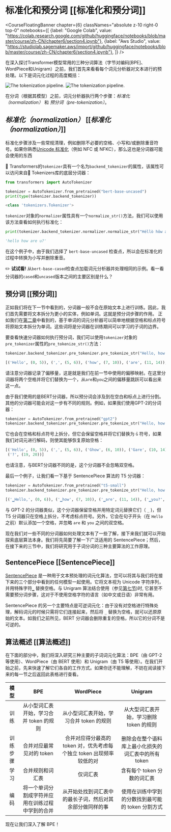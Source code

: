 # 标准化和预分词 [[标准化和预分词]]

<CourseFloatingBanner chapter={6}
  classNames="absolute z-10 right-0 top-0"
  notebooks={[
    {label: "Google Colab", value: "https://colab.research.google.com/github/huggingface/notebooks/blob/master/course/zh-CN/chapter6/section4.ipynb"},
    {label: "Aws Studio", value: "https://studiolab.sagemaker.aws/import/github/huggingface/notebooks/blob/master/course/zh-CN/chapter6/section4.ipynb"},
]} />

在深入探讨Transformer模型常用的三种分词算法（字节对编码[BPE]、WordPiece和Unigram）之前，我们首先来看看每个词元分析器对文本进行的预处理。以下是词元化过程的高度概括：

<div class="flex justify-center">
<img class="block dark:hidden" src="https://huggingface.co/datasets/huggingface-course/documentation-images/resolve/main/en/chapter6/tokenization_pipeline.svg" alt="The tokenization pipeline.">
<img class="hidden dark:block" src="https://huggingface.co/datasets/huggingface-course/documentation-images/resolve/main/en/chapter6/tokenization_pipeline-dark.svg" alt="The tokenization pipeline.">
</div>

在分词（根据其模型）之前，词元分析器执行两个步骤：_标准化（normalization）_ 和 _预分词（pre-tokenization）_。

## _标准化（normalization）_ [[_标准化（normalization）_]]

<Youtube id="4IIC2jI9CaU"/>

标准化步骤涉及一些常规清理，例如删除不必要的空格、小写和/或删除重音符号。如果你熟悉[Unicode 标准化](http://www.unicode.org/reports/tr15/)（例如 NFC 或 NFKC），那么这也是分词器可能会使用的东西

🤗 Transformers的`tokenizer`具有一个名为`backend_tokenizer`的属性，该属性可以访问来自🤗 Tokenizers库的底层分词器：

```py
from transformers import AutoTokenizer

tokenizer = AutoTokenizer.from_pretrained("bert-base-uncased")
print(type(tokenizer.backend_tokenizer))
```

```python out
<class 'tokenizers.Tokenizer'>
```

`tokenizer`对象的`normalizer`属性具有一个`normalize_str()`方法，我们可以使用该方法查看如何执行标准化：

```py
print(tokenizer.backend_tokenizer.normalizer.normalize_str("Héllò hôw are ü?"))
```

```python out
'hello how are u?'
```

在这个例子中，由于我们选择了 `bert-base-uncased` 检查点，所以会在标准化的过程中转换为小写并删除重音。

<Tip>

✏️ **试试看!** 从`bert-base-cased`检查点加载词元分析器并处理相同的示例。看一看分词器的`cased`和`uncased`版本之间的主要区别是什么？

</Tip>

## 预分词 [[预分词]]

<Youtube id="grlLV8AIXug"/>

正如我们将在下一节中看到的，分词器一般不会在原始文本上进行训练。因此，我们首先需要将文本拆分为更小的实体，例如单词。这就是预分词步骤的作用。 正如我们在[第二章](/course/chapter2)中看到的，基于单词的词元分析器可以简单地根据空格和标点符号将原始文本拆分为单词。这些词将是分词器在训练期间可以学习的子词的边界。

要查看快速分词器如何执行预分词，我们可以使用`tokenizer`对象的`pre_tokenizer`属性的`pre_tokenize_str()`方法：

```py
tokenizer.backend_tokenizer.pre_tokenizer.pre_tokenize_str("Hello, how are  you?")
```

```python out
[('Hello', (0, 5)), (',', (5, 6)), ('how', (7, 10)), ('are', (11, 14)), ('you', (16, 19)), ('?', (19, 20))]
```

请注意分词器记录了偏移量，这是就是我们在前一节中使用的偏移映射。在这里分词器将两个空格并将它们替换为一个，从`are`和`you`之间的偏移量跳跃可以看出来这一点。

由于我们使用的是BERT分词器，所以预分词会涉及到在空白和标点上进行分割。其他的分词器可能会对这一步有不同的规则。例如，如果我们使用GPT-2的分词器：

```py
tokenizer = AutoTokenizer.from_pretrained("gpt2")
tokenizer.backend_tokenizer.pre_tokenizer.pre_tokenize_str("Hello, how are  you?")
```

它也会在空格和标点符号上拆分，但它会保留空格并将它们替换为 `Ġ` 符号，如果我们对词元进行解码，则使其能够恢复原始空格：


```python out
[('Hello', (0, 5)), (',', (5, 6)), ('Ġhow', (6, 10)), ('Ġare', (10, 14)), ('Ġ', (14, 15)), ('Ġyou', (15, 19)),
 ('?', (19, 20))]
```

也请注意，与BERT分词器不同的是，这个分词器不会忽略双空格。

最后一个例子，让我们看一下基于 SentencePiece 算法的 T5 分词器：

```py
tokenizer = AutoTokenizer.from_pretrained("t5-small")
tokenizer.backend_tokenizer.pre_tokenizer.pre_tokenize_str("Hello, how are  you?")
```

```python out
[('▁Hello,', (0, 6)), ('▁how', (7, 10)), ('▁are', (11, 14)), ('▁you?', (16, 20))]
```

与 GPT-2 的分词器类似，这个分词器保留空格并用特定词元替换它们（ `_` )，但 T5 分词器只在空格上拆分，不考虑标点符号。另外，它会在句子开头（在 `Hello` 之前）默认添加一个空格，并忽略 `are` 和 `you` 之间的双空格。

现在我们对一些不同的分词器如何处理文本有了一些了解，接下来我们就可以开始探索底层算法本身。我们将先简要了解一下广泛适用的 SentencePiece；然后，在接下来的三节中，我们将研究用于子词分词的三种主要算法的工作原理。

## SentencePiece [[SentencePiece]]

[SentencePiece](https://github.com/google/sentencepiece) 是一种用于文本预处理的词元化算法，您可以将其与我们将在接下来的三个部分中看到的任何模型一起使用。它将文本视为 Unicode 字符序列，并用特殊字符`▁` 替换空格。与 Unigram 算法结合使用（参见[第七节](/course/chapter7/7))时, 它甚至不需要预分词步骤，这对于不使用空格字符的语言（如中文或日语）非常有用。

SentencePiece 的另一个主要特点是可逆词元化：由于没有对空格进行特殊处理，解码词元的时候只需将它们连接起来，然后将 `_` 替换为空格，就可以还原原始的文本。如我们之前所见，BERT 分词器会删除重复的空格，所以它的分词不是可逆的。

## 算法概述 [[算法概述]]

在下面的部分中，我们将深入研究三种主要的子词词元化算法：BPE（由 GPT-2 等使用）、WordPiece（由 BERT 使用）和 Unigram（由 T5 等使用）。在我们开始之前，先来快速了解它们各自的工作方式。如果你还不能理解，不妨在阅读接下来的每一节之后返回此表格进行查看。

模型 | BPE | WordPiece | Unigram
:----:|:---:|:---------:|:------:
训练 | 从小型词汇表开始，学习合并 token 的规则 | 从小型词汇表开始，学习合并 token 的规则 | 从大型词汇表开始，学习删除 token 的规则
训练步骤 | 合并对应最常见对的 token | 合并对应得分最高的 token 对，优先考虑每个独立 token 出现频率较低的对 | 删除会在整个语料库上最小化损失的词汇表中的所有 token
学习 | 合并规则和词汇表 | 仅词汇表 | 含有每个 token 分数的词汇表
编码 | 将一个单词分割成字符并应用在训练过程中学到的合并 | 从开始处找到词汇表中的最长子词，然后对其余部分做同样的事 | 使用在训练中学到的分数找到最可能的 token 分割方式

现在让我们深入了解 BPE！